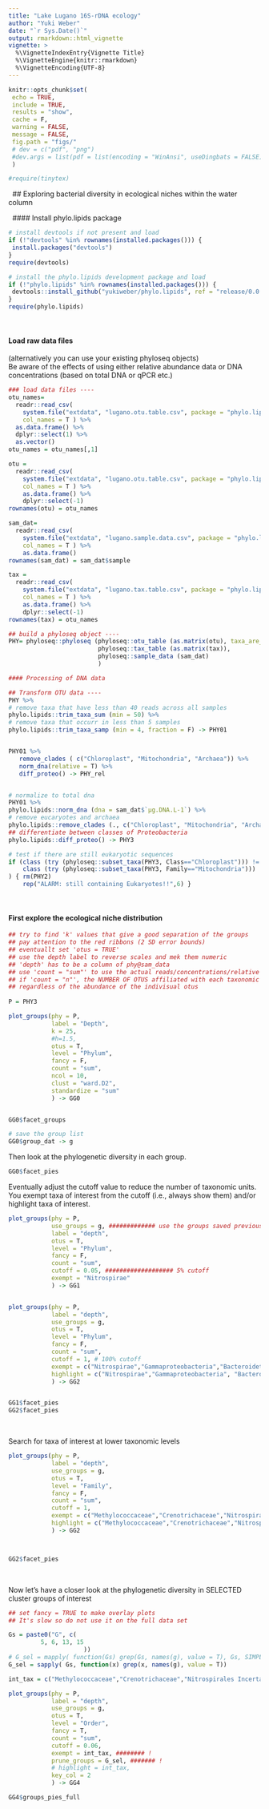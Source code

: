 ```yaml
---
title: "Lake Lugano 16S-rDNA ecology"
author: "Yuki Weber"
date: "`r Sys.Date()`"
output: rmarkdown::html_vignette
vignette: >
  %\VignetteIndexEntry{Vignette Title}
  %\VignetteEngine{knitr::rmarkdown}
  %\VignetteEncoding{UTF-8}
---
```



```r
knitr::opts_chunk$set(
 echo = TRUE,
 include = TRUE,
 results = "show",
 cache = F,
 warning = FALSE,
 message = FALSE,
 fig.path = "figs/"
 # dev = c("pdf", "png")
 #dev.args = list(pdf = list(encoding = "WinAnsi", useDingbats = FALSE))
 )

#require(tinytex)
```
&nbsp;
## Exploring bacterial diversity in ecological niches within the water column

&nbsp;
#### Install phylo.lipids package
```r
# install devtools if not present and load
if (!"devtools" %in% rownames(installed.packages())) {
 install.packages("devtools")
}
require(devtools)

# install the phylo.lipids development package and load 
if (!"phylo.lipids" %in% rownames(installed.packages())) {
 devtools::install_github("yukiweber/phylo.lipids", ref = "release/0.0.901", build_vignettes = T)
}
require(phylo.lipids)
```

&nbsp;

#### Load raw data files
(alternatively you can use your existing phyloseq objects)  
Be aware of the effects of using either relative abundance data or DNA concentrations 
(based on total DNA or qPCR etc.)

```r
### load data files ----
otu_names=
  readr::read_csv(
    system.file("extdata", "lugano.otu.table.csv", package = "phylo.lipids"),
    col_names = T ) %>% 
  as.data.frame() %>%
  dplyr::select(1) %>%
  as.vector() 
otu_names = otu_names[,1] 

otu =
  readr::read_csv(
    system.file("extdata", "lugano.otu.table.csv", package = "phylo.lipids"),
    col_names = T ) %>%
    as.data.frame() %>%
    dplyr::select(-1)
rownames(otu) = otu_names

sam_dat=
  readr::read_csv(
    system.file("extdata", "lugano.sample.data.csv", package = "phylo.lipids"),
    col_names = T ) %>% 
    as.data.frame()
rownames(sam_dat) = sam_dat$sample

tax = 
  readr::read_csv(
    system.file("extdata", "lugano.tax.table.csv", package = "phylo.lipids"),
    col_names = T ) %>%
    as.data.frame() %>%
    dplyr::select(-1)
rownames(tax) = otu_names

## build a phyloseq object ----
PHY= phyloseq::phyloseq (phyloseq::otu_table (as.matrix(otu), taxa_are_rows = TRUE),
                         phyloseq::tax_table (as.matrix(tax)),
                         phyloseq::sample_data (sam_dat)
                         )

#### Processing of DNA data

## Transform OTU data ----
PHY %>%
# remove taxa that have less than 40 reads across all samples
phylo.lipids::trim_taxa_sum (min = 50) %>% 
# remove taxa that occurr in less than 5 samples
phylo.lipids::trim_taxa_samp (min = 4, fraction = F) -> PHY01


PHY01 %>%
   remove_clades ( c("Chloroplast", "Mitochondria", "Archaea")) %>%
   norm_dna(relative = T) %>%
   diff_proteo() -> PHY_rel


# normalize to total dna
PHY01 %>%
phylo.lipids::norm_dna (dna = sam_dat$`µg.DNA.L-1`) %>%
# remove eucaryotes and archaea
phylo.lipids::remove_clades (., c("Chloroplast", "Mitochondria", "Archaea")) %>% 
## differentiate between classes of Proteobacteria  
phylo.lipids::diff_proteo() -> PHY3

# test if there are still eukaryotic sequences
if (class (try (phyloseq::subset_taxa(PHY3, Class=="Chloroplast"))) != "try-error" | 
    class (try (phyloseq::subset_taxa(PHY3, Family=="Mitochondria"))) != "try-error"
) { rm(PHY2)
    rep("ALARM: still containing Eukaryotes!!",6) }

```

&nbsp;

#### First explore the ecological niche distribution
```r

## try to find 'k' values that give a good separation of the groups 
## pay attention to the red ribbons (2 SD error bounds)
## eventuallt set 'otus = TRUE'
## use the depth label to reverse scales and mek them numeric
## 'depth' has to be a column of phy@sam_data
## use 'count = "sum"' to use the actual reads/concentrations/relative abundance values
## if 'count = "n"', the NUMBER OF OTUS affiliated with each taxonomic group (e.g. Phylum) will be used,
## regardless of the abundance of the indivisual otus
 
P = PHY3

plot_groups(phy = P,
            label = "Depth",
            k = 25,
            #h=1.5,
            otus = T,
            level = "Phylum",
            fancy = F,
            count = "sum",
            ncol = 10,
            clust = "ward.D2",
            standardize = "sum"
            ) -> GG0


GG0$facet_groups

# save the group list
GG0$group_dat -> g


```

Then look at the phylogenetic diversity in each group. 

```r
GG0$facet_pies
```

Eventually adjust the cutoff value to reduce the number of taxonomic units.  
You exempt taxa of interest from the cutoff (i.e., always show them) and/or highlight taxa of interest.

```r

plot_groups(phy = P,
            use_groups = g, ############# use the groups saved previously
            label = "depth",
            otus = T,
            level = "Phylum",
            fancy = F,
            count = "sum",
            cutoff = 0.05, ################### 5% cutoff
            exempt = "Nitrospirae"
            ) -> GG1


plot_groups(phy = P,
            label = "depth",
            use_groups = g,
            otus = T,
            level = "Phylum",
            fancy = F,
            count = "sum",
            cutoff = 1, # 100% cutoff
            exempt = c("Nitrospirae","Gammaproteobacteria","Bacteroidetes"), ############ !
            highlight = c("Nitrospirae","Gammaproteobacteria", "Bacteroidetes") ############# !
            ) -> GG2


GG1$facet_pies
GG2$facet_pies


```

&nbsp;

Search for taxa of interest at lower taxonomic levels

```r
plot_groups(phy = P,
            label = "depth",
            use_groups = g,
            otus = T,
            level = "Family",
            fancy = F,
            count = "sum",
            cutoff = 1,
            exempt = c("Methylococcaceae","Crenotrichaceae","Nitrospirales Incertae Sedis"), ############ !
            highlight = c("Methylococcaceae","Crenotrichaceae","Nitrospirales Incertae Sedis") ############# !
            ) -> GG2



GG2$facet_pies


```


&nbsp;

Now let's have a closer look at the phylogenetic diversity in SELECTED cluster groups of interest

```r

## set fancy = TRUE to make overlay plots
## It's slow so do not use it on the full data set

Gs = paste0("G", c(
         5, 6, 13, 15
                     )) 
# G_sel = mapply( function(Gs) grep(Gs, names(g), value = T), Gs, SIMPLIFY = T)
G_sel = sapply( Gs, function(x) grep(x, names(g), value = T))

int_tax = c("Methylococcaceae","Crenotrichaceae","Nitrospirales Incertae Sedis")

plot_groups(phy = P,
            label = "depth",
            use_groups = g,
            otus = T,
            level = "Order",
            fancy = T,
            count = "sum",
            cutoff = 0.06, 
            exempt = int_tax, ######## !
            prune_groups = G_sel, ####### !
            # highlight = int_tax,
            key_col = 2
            ) -> GG4
```
```r

GG4$groups_pies_full
```



